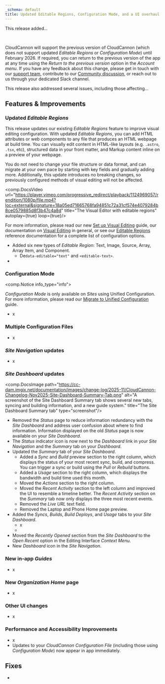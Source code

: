 ```yaml
---
_schema: default
title: Updated Editable Regions, Configuration Mode, and a UI overhaul
---
```

This release added...

&nbsp;

CloudCannon will support the previous version of CloudCannon (which does not support updated *Editable Regions* or *Configuration Mode*) until February 2026. If required, you can return to the previous version of the app at any time using the *Return to the previous version* option in the *Account menu*. If you have any feedback about this change, please get in touch with our [support team](/support/), contribute to our [Community discussion](https://community.cloudcannon.com/t/cloudcannon-upgrades-are-on-the-way/295), or reach out to us through your dedicated Slack channel.

This release also addressed several issues, including those affecting...

## Features & Improvements

### Updated *Editable Regions*

This release updates our existing *Editable Regions* feature to improve visual editing configuration. With updated *Editable Regions*, you can add HTML attributes or web components to any file that produces an HTML webpage at build time. You can visually edit content in HTML-like layouts (e.g. `.astro`, `.tsx`, etc), structured data in your front matter, and Markup content inline on a preview of your webpage.

You do not need to change your file structure or data format, and can migrate at your own pace by starting with key fields and gradually adding more. Additionally, this update introduces no breaking changes, so previously configured methods of visual editing will not be affected.

<comp.DocsVideo url="https://player.vimeo.com/progressive_redirect/playback/1124969057/rendition/1080p/file.mp4?loc=external&signature=18a05ed71665768fa94851c72a31cf574e4079284b8ce0579885d8f3b47c4a8d" title="The Visual Editor with editable regions" autoplay={true} loop={true}/>

For more information, please read our new [Set up Visual Editing](/documentation/guides/set-up-visual-editing/) guide, our documentation on [Visual Editing](/documentation/articles/what-is-visual-editing/) in general, or see our [Editable Regions](/documentation/articles/editable-regions-reference/) reference documentation for a complete list of configuration options.

* Added six new types of *Editable Region*: Text, Image, Source, Array, Array Item, and Component.
  * De`data-editable="text"` and `<editable-text>`.
* &nbsp;

### Configuration Mode

<comp.Notice info_type="info">
  <p><em>Configuration Mode</em> is only available on <em>Sites</em> using Unified Configuration. For more information, please read our <a href="/documentation/guides/unified-configuration-migration-guide/">Migrate to Unified Configuration</a> guide.</p>
</comp.Notice>

* x

### Multiple Configuration Files

* x

### *Site Navigation* updates

* x

### *Site Dashboard* updates

<comp.DocsImage path="https://cc-dam.imgix.net/documentation/images/change-log/2025-11/CloudCannon-Changelog-Nov2025-Site-Dashboard-Summary-Tab.png" alt="A screenshot of the Site Dashboard Summary tab shows several new tabs, syncing and building information, and a new guide system." title="The Site Dashboard Summary tab" type="screenshot"/>

* Removed the *Status* page to reduce information redundancy with the *Site Dashboard* and address user confusion about where to find information. Information displayed on the old *Status* page is now available on your *Site Dashboard*.
* The *Status* indicator icon is now next to the *Dashboard* link in your *Site Navigation* and the *Summary* tab on your *Dashboard*.
* Updated the *Summary* tab of your *Site Dashboard*.
  * Added a *Sync* and *Build* preview section to the right column, which displays the status of your most recent sync, build, and compress. You can trigger a sync or build using the *Pull* or *Rebuild* buttons.
  * Added a *Usage* section to the right column, which displays the bandwidth and build time used this month.
  * Moved the *Actions* section to the right column.
  * Moved the *Recent Activity* section to the left column and improved the UI to resemble a timeline better. The *Recent Activity* section on the *Summary* tab now only displays the three most recent events.
  * Removed the *Live URL* text field.
  * Removed the Laptop and Phone Home page preview.
* Added the *Syncs*, *Builds*, *Build Deploys*, and *Usage* tabs to your *Site Dashboard*.
  * x
  * &nbsp;
* Moved the *Recently Opened* section from the *Site Dashboard* to the *Open Recent* option in the Editing Interface *Context Menu.*
* New *Dashboard* icon in the *Site Navigation*.

### New in-app *Guides*

* x

### New *Organization Home* page

* x

### Other UI changes

* x

### Performance and Accessibility Improvements

* x
* Updates to your *CloudCannon Configuration File* (including those using *Configuration Mode*) now appear in app immediately.

## Fixes

* &nbsp;